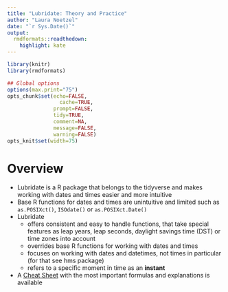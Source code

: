```yaml
---
title: "Lubridate: Theory and Practice"
author: "Laura Noetzel"
date: "`r Sys.Date()`"
output:
  rmdformats::readthedown:
    highlight: kate
---
```



```r
library(knitr)
library(rmdformats)

## Global options
options(max.print="75")
opts_chunk$set(echo=FALSE,
	             cache=TRUE,
               prompt=FALSE,
               tidy=TRUE,
               comment=NA,
               message=FALSE,
               warning=FALSE)
opts_knit$set(width=75)
```

# Overview  

- Lubridate is a R package that belongs to the tidyverse and makes working with dates and times easier and more intuitive  
- Base R functions for dates and times are unintuitive and limited such as `as.POSIXct()`, `ISOdate()` or `as.POSIXct.Date()`  
- Lubridate  
  + offers consistent and easy to handle functions, that take special features as leap years, leap seconds, daylight savings time (DST) or time zones into account  
  + overrides base R functions for working with dates and times  
  + focuses on working with dates and datetimes, not times in particular (for that see hms package)  
  + refers to a specific moment in time as an **instant**  
- A [Cheat Sheet](https://rawgit.com/rstudio/cheatsheets/master/lubridate.pdf) with the most important formulas and explanations is available

